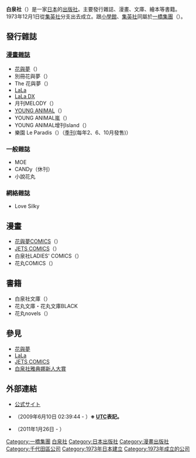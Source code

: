{{NoteTA
|G1=IT
}}

{{Infobox Company 
| company_name     = -{株式会社 白泉社}-
| company_name_en  = Hakusensha, Incorporated
| company_logo     = [[File:Hakusensha_(2006.05.05).jpg|200px]]
| company_type     = [[株式會社|株式會社]]
| original_text    = {{lang|ja|株式会社白泉社}}
| company_slogan   = 
| foundation       = 1973年12月1日
| location         = {{JAP}}[[東京都|東京都]][[千代田區|千代田區]][[神田淡路町|神田淡路町]]二丁目2番2號
| zip_code         = [[〒|〒]]101-0063
| key_people       = [[社長|社長]]：大塚寛
| industry         = 出版業
| products         = 
| capital          = 1000万[[日圓|日圓]]
| revenue          = 
| operating_income = 
| net_income       = 
| num_employees    = 96名
| parent           = [[集英社|集英社]] 100%
| subsid           = 
| homepage         = http://www.hakusensha.co.jp/
| footnotes        = 
}}

'''白泉社'''（{{lang|ja|白泉社、はくせんしゃ}}）是一家[[日本|日本]]的[[出版社|出版社]]。主要發行雜誌、漫畫、文庫、繪本等書籍。1973年12月1日從[[集英社|集英社]]分支出去成立。跟[[小學館|小學館]]、[[集英社|集英社]]同屬於[[一橋集團|一橋集團]]（{{lang|ja|一ツ橋グループ}}）。

== 發行雜誌 ==
=== [[漫畫雜誌|漫畫雜誌]] ===
* [[花與夢|花與夢]]（{{lang|ja|花とゆめ}}）
* 別冊花與夢（{{lang|ja|別冊花とゆめ}}）
* The 花與夢（{{lang|ja|ザ花とゆめ}}）
* [[LaLa|LaLa]]
* [[LaLa_DX|LaLa DX]]
* 月刊MELODY（{{lang|ja|月刊メロディ}}）
* [[YOUNG_ANIMAL|YOUNG ANIMAL]]（{{lang|ja|ヤングアニマル}}）
* YOUNG ANIMAL嵐（{{lang|ja|ヤングアニマル嵐}}）
* YOUNG ANIMAL增刊Island（{{lang|ja|ヤングアニマル増刊あいらんど}}）
* 樂園 Le Paradis（{{lang|ja|楽園 Le Paradis}}）（[[季刊|季刊]](每年2、6、10月發售)）

=== 一般雜誌 ===
* MOE
* CANDy（休刊）
* 小說花丸

=== 網絡雜誌 ===
* Love Silky

== 漫畫 ==
* [[花與夢|花與夢COMICS]]（{{lang|ja|花とゆめコミックス}}）
* [[JETS_COMICS|JETS COMICS]]（{{lang|ja|ジェッツコミックス}}）
* 白泉社LADIES' COMICS（{{lang|ja|白泉社レディースコミックス}}）
* 花丸COMICS（{{lang|ja|花丸コミックス}}）

== 書籍 ==
* 白泉社文庫（{{lang|ja|白泉社文庫、コミック文庫}}）
* 花丸文庫・花丸文庫BLACK
* 花丸novels（{{lang|ja|花丸ノベルズ}}）

== 參見 ==
* [[花與夢|花與夢]]
* [[LaLa|LaLa]]
* [[JETS_COMICS|JETS COMICS]]
* [[白泉社雅典娜新人大賞|白泉社雅典娜新人大賞]]

== 外部連結 ==
{{commons|Category:Hakusensha}}
* [https://www.hakusensha.co.jp/ 公式サイト] {{Wayback|url=https://www.hakusensha.co.jp/ |date=20210423115547 }}
* {{twitter|hakusensha}}（2009年6月10日 02:39:44 - ）'''※ [[協定世界時|UTC]]表記。'''
* {{YouTube|u=HakusenshaBooks|HakusenshaBooks}}（2011年1月26日 - ）

{{DEFAULTSORT:Hakusensha}}
[[Category:一橋集團|Category:一橋集團]]
[[Category:白泉社|]]
[[Category:日本出版社|Category:日本出版社]]
[[Category:漫畫出版社|Category:漫畫出版社]]
[[Category:千代田區公司|Category:千代田區公司]]
[[Category:1973年日本建立|Category:1973年日本建立]]
[[Category:1973年成立的公司|Category:1973年成立的公司]]
